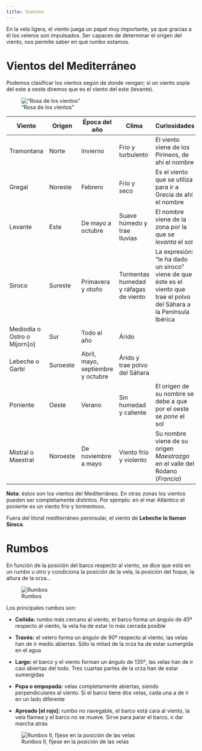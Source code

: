 ```yaml
---
title: Vientos
---
```

En la vela ligera, el viento juega un papel muy importante, ya que gracias a él los veleros son impulsados. Ser capaces de determinar el origen del viento, nos permite saber en qué rumbo estamos.

# Vientos del Mediterráneo

Podemos clasificar los vientos según de donde vengan; si un viento sopla del este a oeste diremos que es el viento del este (levante).

!["Rosa de los vientos"](../img/rosa.png)

<table class="table table-striped  ">

<thead>
<tr>
<th>Viento</th>
<th>Origen</th>
<th>Época del año</th>
<th>Clima</th>
<th>Curiosidades</th>
</tr>
</thead>
<tbody>
<tr>
<td>Tramontana</td>
<td>Norte</td>
<td>Invierno</td>
<td>Frío y turbulento</td>
<td>El viento viene de los Pirineos, de ahí el nombre</td>
</tr>
<tr>
<td>Gregal</td>
<td>Noreste</td>
<td>Febrero</td>
<td>Frío y seco</td>
<td>Es el viento que se utiliza para ir a Grecia de ahí el nombre</td> 
</tr>
<tr>
<td>Levante</td>
<td>Este</td>
<td>De mayo a octubre</td>
<td>Suave húmedo y trae lluvias</td>
<td>El nombre viene de la zona por la que se *levanta* el sol</td>

</tr>
<tr>
<td>Siroco</td>
<td>Sureste</td>
<td>Primavera y otoño</td>
<td>Tormentas humedad y ráfagas de viento</td>
<td>La expresión: "le ha dado un siroco" viene de que éste es el viento que trae el polvo del Sáhara a la Península Ibérica</td>

</tr>
<tr>
<td>Mediodía o Ostro o Mijorn[o]</td>
<td>Sur</td>
<td>Todo el año</td>
<td>Árido</td>
<td></td>

</tr>
<tr>
<td>Lebeche o Garbí</td>
<td>Suroeste</td>
<td>Abril, mayo, septiembre y octubre</td>
<td>Árido y trae polvo del Sáhara</td>
<td></td>

</tr>
<tr>
<td>Poniente</td>
<td>Oeste</td>
<td>Verano</td>
<td>Sin humedad y caliente</td>
<td>El origen de su nombre se debe a que por el oeste se *pone* el sol</td>

</tr>
<tr>
<td>Mistral o Maestral</td>
<td>Noroeste</td>
<td>De noviembre a mayo</td>
<td>Viento frío y violento</td>
<td>Su nombre viene de su origen *Maestrazgo* en el valle del Ródano (*Francia*)</td>
</tr>
</tbody>
</table>



<div class="alert alert-warning no-san">

<div class="no-san">
<strong>Nota</strong>: éstos son los vientos del Mediterráneo. En otras zonas los vientos pueden ser completamente distintos. Por ejemplo: en el mar Atlántico el poniente es un viento frío y tormentoso.

Fuera del litoral mediterráneo peninsular, el viento de <strong>Lebeche</strong> <strong>lo llaman Siroco</strong>. 
</div>
</div>

# Rumbos

En función de la posición del barco respecto al viento, se dice que está en un rumbo u otro y condiciona la posición de la vela, la posición del foque, la altura de la orza... 

![Rumbos](../img/rumb.png)

Los principales rumbos son:

- **Ceñida:** rumbo más cercano al viento, el barco forma un ángulo de  45º respecto al viento, la vela ha de estar lo más cerrada posible
- **Través:** el velero forma un ángulo de 90º respecto al viento, las velas han de ir medio abiertas. Sólo la mitad de la orza ha de estar sumergida en el agua
- **Largo:** el barco y el viento forman un ángulo de 135º, las velas han de ir casi abiertas del todo. Tres cuartas partes de la orza han de estar sumergidas

- **Popa o empopada:** velas completamente abiertas, siendo perpendiculares al viento. Si el barco tiene dos velas, cada una a de ir en un lado diferente

- **Aproado [el rojo]:** rumbo no navegable, el barco está cara al viento, la vela flamea y el barco no se mueve. Sirve para parar el barco, o dar marcha atrás

![Rumbos II, fíjese en la posición de las velas](../img/velas.jpg)